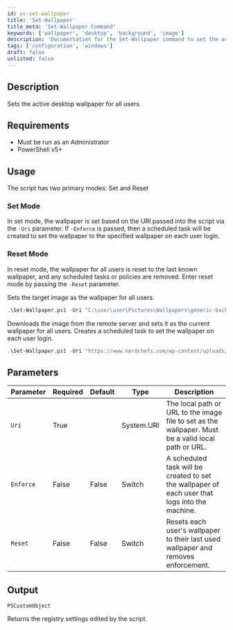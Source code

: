 ```yaml
---
id: ps-set-wallpaper
title: 'Set-Wallpaper'
title_meta: 'Set-Wallpaper Command'
keywords: ['wallpaper', 'desktop', 'background', 'image']
description: 'Documentation for the Set-Wallpaper command to set the active desktop wallpaper for all users.'
tags: ['configuration', 'windows']
draft: false
unlisted: false
---
```

## Description
Sets the active desktop wallpaper for all users.

## Requirements
- Must be run as an Administrator
- PowerShell v5+

## Usage
The script has two primary modes: Set and Reset

### Set Mode
In set mode, the wallpaper is set based on the URI passed into the script via the `-Uri` parameter. If `-Enforce` is passed, then a scheduled task will be created to set the wallpaper to the specified wallpaper on each user login.

### Reset Mode
In reset mode, the wallpaper for all users is reset to the last known wallpaper, and any scheduled tasks or policies are removed. Enter reset mode by passing the `-Reset` parameter.


Sets the target image as the wallpaper for all users.

```powershell
.\Set-Wallpaper.ps1 -Uri "C:\user\user\Pictures\Wallpapers\generic-background.jpg"
```

Downloads the image from the remote server and sets it as the current wallpaper for all users. Creates a scheduled task to set the wallpaper on each user login.

```powershell
.\Set-Wallpaper.ps1 -Uri "https://www.nerdchefs.com/wp-content/uploads/2020/07/generic-background.jpg" -Enforce
```

## Parameters
| Parameter | Required | Default | Type       | Description                                                                                         |
| --------- | -------- | ------- | ---------- | --------------------------------------------------------------------------------------------------- |
| `Uri`     | True     |         | System.URI | The local path or URL to the image file to set as the wallpaper. Must be a valid local path or URL. |
| `Enforce` | False    | False   | Switch     | A scheduled task will be created to set the wallpaper of each user that logs into the machine.      |
| `Reset`   | False    | False   | Switch     | Resets each user's wallpaper to their last used wallpaper and removes enforcement.                  |

## Output
`PSCustomObject`

Returns the registry settings edited by the script.









